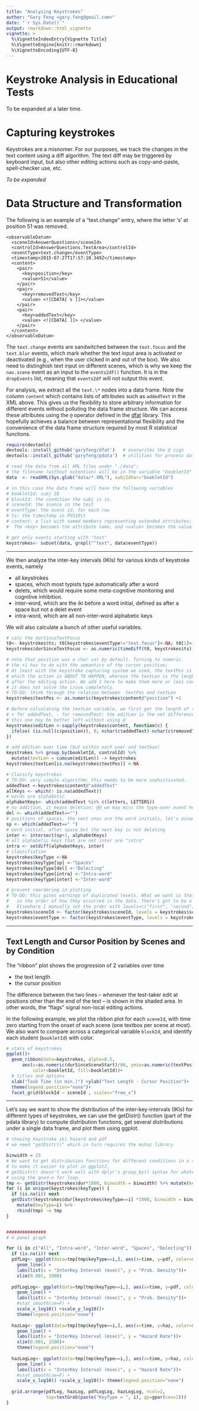 ```yaml
---
title: "Analyzing Keystrokes"
author: "Gary Feng <gary.feng@gmail.com>"
date: "`r Sys.Date()`"
output: rmarkdown::html_vignette
vignette: >
  %\VignetteIndexEntry{Vignette Title}
  %\VignetteEngine{knitr::rmarkdown}
  %\VignetteEncoding{UTF-8}
---
```



# Keystroke Analysis in Educational Tests #

To be expanded at a later time.

# Capturing keystrokes # 

Keystrokes are a misnomer. For our purposes, we track the changes in the text content using a 
diff algorithm. The text diff may be triggered by keyboard input, but also other editing actions
such as copy-and-paste, spell-checker use, etc.

*To be expanded*

# Data Structure and Transformation #

The following is an example of a "text.change" entry, where the letter 's' at position 51 was
removed. 

```
<observableDatum>
  <sceneId>AnswerQuestions</sceneId>
  <controlId>AnswerQuestions.TextArea</controlId>
  <eventType>text.change</eventType>
  <timestamp>2015-07-27T17:57:10.349Z</timestamp>
  <content>
    <pair>
      <key>position</key>
      <value>51</value>
    </pair>
    <pair>
      <key>removedText</key>
      <value> <![CDATA[ s ]]></value>
    </pair>
    <pair>
      <key>addedText</key>
      <value> <![CDATA[ ]]> </value>
    </pair>
  </content>
</observableDatum>
```

The ```text.change``` events are sandwitched between the ```text.focus``` and the ```text.blur``` events, which mark whether the text input area is activated or deactivated (e.g., when 
the user clicked
in and out of the box). We also need to distinghish text input on different scenes, which is
why we keep the ```nav.scene``` event as an input to the ```events2df()``` function. It is in the 
```dropEvents``` list, meaning that ```events2df``` will not output this event.

For analysis, we extract all the ```text.\*``` nodes into a data frame. Note the column 
```content``` which contains lists of attributes such as ```addedText``` in the XML above. This gives us the flexibility to store arbitrary information for different events without polluting the data
frame structure. We can access these attributes using the ```@``` operator defined in the 
[dfat](https://github.com/garyfeng/dfat) library. This hopefully achieves a balance between 
representational flexibility and the convenience of the data frame structure required by most
R statistical functions.

```r
require(devtools)
devtools::install_github('garyfeng/dfat')   # overwrites the @ sign
devtools::install_github('garyfeng/pdata')  # utilities for process data 

# read the data from all XML files under "./data"; 
# the filename (without extention) will be in the variable "bookletId"
data  <- readXML(Sys.glob("data/*.XML"), subjIdVar="bookletId")

# in this case the data frame will have the following variables
# bookletId: subj ID
# blockId: the condition the subj is in.
# sceneId: the scence in the test
# eventType: the event id, for each row
# ts: the timestamp in POSIXct
# content: a list with named members representing extended attributes; see above XML for an example
#  The <key> becomes the attribute name, and <value> becomes the value.

# get only events starting with "text"
keystrokes<- subset(data, grepl("^text", data$eventType))

```

----

We then analyze the inter-key intervals (IKIs) for various kinds of keystroke events, namely

* all keystrokes
* spaces, which most typists type automatically after a word
* delets, which would require some meta-cognitive monitoring and cognitive inhibition.
* inter-word, which are the iki before a word initial, defined as after a space but not a delet event
* intra-word, which are all non-inter-word alphabetic keys

We will also calculate a bunch of other useful variables.

``` r
# calc the durSinceTextFocus
t0<- keystrokes$ts; t0[keystrokes$eventType!="text.focus"]<-NA; t0[1]<-keystrokes$ts[1]
keystrokes$durSinceTextFocus <- as.numeric(timeDiff(t0, keystrokes$ts))

# note that position was a char var by default. Turning to numeric.
# the +1 has to do with the semantics of the cursor position; 
# At least with the keystroke capturing system we used, the textPos is the position at
# which the action is ABOUT TO HAPPEN, whereas the textLen is the lengh of the text
# after the editing action. We add 1 here to make them more or less consistent, although
# it does not solve the issue completely.
# TO-DO: think through the relation between  textPos and textLen
keystrokes$textPos <- as.numeric(keystrokes$content@"position") +1

# Before calculating the textLen variable, we first get the length of the change
# + for addedText, - for removedText; the editLen is the net difference.
# this one may be better left without using @
keystrokes$editLen <-sapply(keystrokes$content, function(c) {
  ifelse( (is.null(c$position)), 0, nchar(c$addedText)-nchar(c$removedText))
})

# add editLen over time (but within each user and textbox)
keystrokes %>% group_by(bookletId, controlId) %>% 
  mutate(textLen = cumsum(editLen)) -> keystrokes
keystrokes$textLen[is.na(keystrokes$textPos)] <-NA

# Classify keystrokes 
# TO-DO: very simple algorithm; this needs to be more sophisticated.
addedText <-keystrokes$content@"addedText"
allKeys <- which(! is.na(addedText))
# words are alphabetic
alphabetKeys<- which(addedText %in% c(letters, LETTERS))
# no addition, it means deletion; @@ we may miss the type-over event here
del <- which(addedText=="")   
# positions of spaces, the next ones are the word initials, let's assume
sp <- which(addedText==" ")   
# word initial, after space but the next key is not deleting
inter <- intersect(sp+1, alphabetKeys)  
# all alphabetic keys that are not inter are "intra"
intra <- setdiff(alphabetKeys, inter)  
# classifiation
keystrokes$keyType <-NA
keystrokes$keyType[sp] <-"Spaces"
keystrokes$keyType[del] <-"Delecting"
keystrokes$keyType[intra] <-"Intra-word"
keystrokes$keyType[inter] <-"Inter-word"

# prevent reordering in plotting
# TO-DO: this gives warnings of duplicated levels. What we want is that the levels are ordered
#   in the order of how they occurred in the data. There's got to be a better way to do this.
#   Elsewhere I manually set the order with levels=c("first", "second", ...)
keystrokes$sceneId <- factor(keystrokes$sceneId, levels = keystrokes$sceneId)
keystrokes$eventType <- factor(keystrokes$eventType, levels = keystrokes$eventType)

```

----

## Text Length and Cursor Position by Scenes and by Condition ##

The "ribbon" plot shows the progression of 2 variables over time

* the text length
* the cursor position

The difference between the two lines -- whenever the test-taker edit at positions other than the end of the text -- is shown in the shaded area. In other words, the "flags" signal non-local editing actions. 

In the following example, we plot the ribbon plot for each ```sceneId```, with time zero starting from
the onset of each scene (one textbox per scene at most). We also want to compare across a categorical 
variable ```blockId```, and identify each student (```bookletId```) with color.

```r
# stats of keystrokes
ggplot()+
  geom_ribbon(data=keystrokes, alpha=0.5, 
      aes(x=as.numeric(durSinceSceneStart)/60, ymin=as.numeric(textPos), ymax=as.numeric(textLen), 
          color=bookletId, fill=bookletId))+
  # titles and options
  xlab("Task Time (in min.)") +ylab("Text Length - Cursor Position")+ 
  theme(legend.position="none")+
  facet_grid(blockId ~ sceneId , scales="free_x")

```

----

Let's say we want to show the distribution of the inter-key-intervals (IKIs) for
different types of keystrokes, we can use the getDistr() function (part of the pdata library)
to compute distribution functions, get several distributions under a single data frame,
and plot them using ggplot.

``` r
# showing keystroke iki hazard and pdf
# we need "getDistr()" which in turn requires the muhaz library

binwidth = 25
# We want to get distribution functions for different conditions in a single data frame
# to make it easier to plot in ggplot2.
# getDistr() doesn't work well with dplyr's group_by() syntax for whatever reason.
# using the good-o for loop.
tmp <- getDistr(keystrokes$dur*1000, binwidth = binwidth) %>% mutate(keyType="All")
for (i in unique(keystrokes$keyType)) {
  if (is.na(i)) next 
  getDistr(keystrokes$dur[keystrokes$keyType==i] *1000, binwidth = binwidth) %>% 
    mutate(keyType=i) %>% 
    rbind(tmp) -> tmp
}


###############
# 4 panel graph

for (i in c("All", "Intra-word", "Inter-word", "Spaces", "Delecting")) {
  if (is.na(i)) next 
  pdfLog<- ggplot(data=tmp[tmp$keyType==i,], aes(x=time, y=pdf, color=sceneId))+
    geom_line() +
    labs(list(x = "InterKey Interval (msec)", y = "Prob. Density"))+
    xlim(0.001, 1000)
  
  pdfLogLog<- ggplot(data=tmp[tmp$keyType==i,], aes(x=time, y=pdf, color=sceneId))+
    geom_line() +
    labs(list(x = "InterKey Interval (msec)", y = "Prob. Density"))+
    #stat_smooth(se=F) +
    scale_x_log10() +scale_y_log10()+
    theme(legend.position="none")
  
  hazLog<- ggplot(data=tmp[tmp$keyType==i,], aes(x=time, y=haz, color=sceneId))+
    geom_line() +
    labs(list(x = "InterKey Interval (msec)", y = "Hazard Rate"))+
    xlim(0.001, 1500)+
    theme(legend.position="none")
  
  hazLogLog<- ggplot(data=tmp[tmp$keyType==i,], aes(x=time, y=haz, color=sceneId))+
    geom_line() +
    labs(list(x = "InterKey Interval (msec)", y = "Hazard Rate"))+
    #stat_smooth(se=F) +
    scale_x_log10() +scale_y_log10()+ theme(legend.position="none")
  
  grid.arrange(pdfLog, hazLog, pdfLogLog, hazLogLog, ncol=2, 
               top=textGrob(paste("KeyType = ", i), gp=gpar(cex=2)))
}
```

